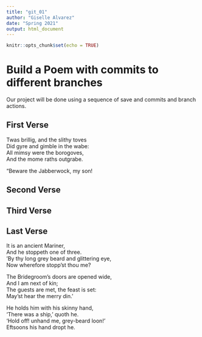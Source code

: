 ```yaml
---
title: "git_01"
author: "Giselle Alvarez"
date: "Spring 2021"
output: html_document
---
```


```r
knitr::opts_chunk$set(echo = TRUE)
```
# Build a Poem with commits to different branches
Our project will be done using a sequence of save and commits and branch actions.
<!-- Do not modify or change any text in "!--" bracketed areas such as this --- these are instructions to
you, if you change any of this the git program will notice it and compromise your git merging strategy !-->

## First Verse 
<!--Put the first five lines of a poem by Lewis Carrol in this section!-->

Twas brillig, and the slithy toves  
      Did gyre and gimble in the wabe:  
All mimsy were the borogoves,  
      And the mome raths outgrabe.  
  
“Beware the Jabberwock, my son!  

## Second Verse
<!--Put the first five lines of a poem by Robert Frost here!-->

## Third Verse
<!--Put the first two verses of The Walrus and the Carpenter here!-->

## Last Verse
<!--Put a short poem of your choice 8-20 lines,here!-->
  
It is an ancient Mariner,  
And he stoppeth one of three.  
'By thy long grey beard and glittering eye,  
Now wherefore stopp'st thou me?  
  
The Bridegroom's doors are opened wide,  
And I am next of kin;  
The guests are met, the feast is set:  
May'st hear the merry din.'  
  
He holds him with his skinny hand,  
'There was a ship,' quoth he.  
'Hold off! unhand me, grey-beard loon!'  
Eftsoons his hand dropt he.  
  